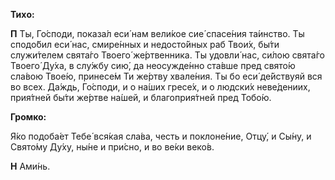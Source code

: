 **Тиxо:**

**П** Ты, Го́споди, показа́л еси́ нам вели́кое сие́ спасе́ния та́инство. Ты сподо́бил еси́ нас, смире́нных и недосто́йных раб Твои́х, бы́ти служи́телем свята́го Твоего́ же́ртвенника. Ты удовли́ нас, си́лою свята́го Твоего́ Ду́ха, в слу́жбу сию́, да неосужде́нно ста́вше пред свято́ю сла́вою Твое́ю, принесе́м Ти же́ртву хвале́ния. Ты бо еси́ де́йствуяй вся во всех. Да́ждь, Го́споди, и о на́ших гресе́х, и о людски́х неве́дениих, прия́тней бы́ти же́ртве на́шей, и благоприя́тней пред Тобо́ю.

**Громко:**

Я́ко подоба́ет Тебе́ вся́кая сла́ва, честь и поклоне́ние, Отцу́, и Сы́ну, и Свято́му Ду́ху, ны́не и при́сно, и во ве́ки веко́в.

**Н** Ами́нь.
